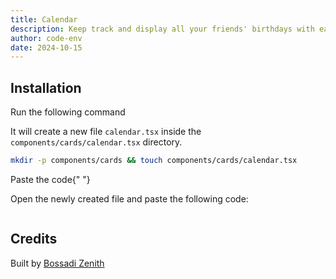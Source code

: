 ```yaml
---
title: Calendar
description: Keep track and display all your friends' birthdays with ease using this interactive calendar.
author: code-env
date: 2024-10-15
---
```


<ComponentPreview name="calendar-cards" height={300} />

## Installation

<Steps>

<Step>Run the following command</Step>

It will create a new file `calendar.tsx` inside the `components/cards/calendar.tsx` directory.

```bash
mkdir -p components/cards && touch components/cards/calendar.tsx
```

<Step>Paste the code</Step>{" "}

Open the newly created file and paste the following code:

```jsx file=<rootDir>/fg/cards/calendar.tsx

```

</Steps>

## Credits

Built by [Bossadi Zenith](https://github.com/code-env)
